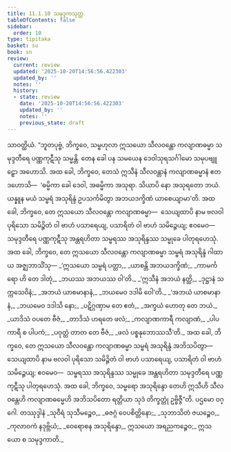 ```yaml
---
title: 11.1.10 သမုဒ္ဒကသုတ္တ
tableOfContents: false
sidebar:
  order: 10
type: tipitaka
basket: su
book: sn
review:
  current: review
  updated: '2025-10-20T14:56:56.422303'
  updated_by: ''
  notes: ''
  history:
  - state: review
    date: '2025-10-20T14:56:56.422303'
    updated_by: ''
    notes: ''
    previous_state: draft
---
```



<DynamicBreadcrumb />


<ReviewStatus review={frontmatter.review} showDetails={true} />

<HypothesisAnnotation frontmatter={frontmatter} />

<Division number="256" book="sn" e="ch" v="18" p="318">

<Paragraph number="1603" book="sn">
သာဝတ္ထိယံ. “ဘူတပုဗ္ဗံ, ဘိက္ခဝေ, သမ္ဗဟုလာ ဣသယော သီလဝန္တော ကလျာဏဓမ္မာ သမုဒ္ဒတီရေ ပဏ္ဏကုဋီသု သမ္မန္တိ. တေန ခေါ ပန သမယေန ဒေဝါသုရသင်္ဂါမော သမုပဗျူဠှော အဟောသိ. အထ ခေါ, ဘိက္ခဝေ, တေသံ ဣသီနံ သီလဝန္တာနံ ကလျာဏဓမ္မာနံ ဧတဒဟောသိ—  ‘ဓမ္မိကာ ခေါ ဒေဝါ, အဓမ္မိကာ အသုရာ. သိယာပိ နော အသုရတော ဘယံ. ယန္နူန မယံ သမ္ဗရံ အသုရိန္ဒံ ဥပသင်္ကမိတွာ အဘယဒက္ခိဏံ ယာစေယျာမာ’တိ. အထ ခေါ, ဘိက္ခဝေ, တေ ဣသယော သီလဝန္တော ကလျာဏဓမ္မာ—  သေယျထာပိ နာမ ဗလဝါ ပုရိသော သမိဉ္ဇိတံ ဝါ ဗာဟံ ပသာရေယျ, ပသာရိတံ ဝါ ဗာဟံ သမိဉ္ဇေယျ; ဧဝမေဝ—  သမုဒ္ဒတီရေ ပဏ္ဏကုဋီသု အန္တရဟိတာ သမ္ဗရဿ အသုရိန္ဒဿ သမ္မုခေ ပါတုရဟေသုံ. အထ ခေါ, ဘိက္ခဝေ, တေ ဣသယော သီလဝန္တော ကလျာဏဓမ္မာ သမ္ဗရံ အသုရိန္ဒံ ဂါထာယ အဇ္ဈဘာသိံသု—
</Paragraph>

<Paragraph number="1604" type="verses" book="sn">
_‘ဣသယော သမ္ဗရံ ပတ္တာ,_  
_ယာစန္တိ အဘယဒက္ခိဏံ;_  
_ကာမင်္ကရော ဟိ တေ ဒါတုံ,_  
_ဘယဿ အဘယဿ ဝါ’တိ._  

</Paragraph>

<Paragraph number="1605" type="verses" book="sn">
_‘ဣသီနံ အဘယံ နတ္ထိ,_  
_ဒုဋ္ဌာနံ သက္ကသေဝိနံ;_  
_အဘယံ ယာစမာနာနံ,_  
_ဘယမေဝ ဒဒါမိ ဝေါ’တိ._  

</Paragraph>

<Paragraph number="1606" type="verses" book="sn">
_‘အဘယံ ယာစမာနာနံ,_  
_ဘယမေဝ ဒဒါသိ နော;_  
_ပဋိဂ္ဂဏှာမ တေ ဧတံ,_  
_အက္ခယံ ဟောတု တေ ဘယံ._  

</Paragraph>

<Paragraph number="1607" type="verses" book="sn">
_ယာဒိသံ ဝပတေ ဗီဇံ,_  
_တာဒိသံ ဟရတေ ဖလံ;_  
_ကလျာဏကာရီ ကလျာဏံ,_  
_ပါပကာရီ စ ပါပကံ;_  
_ပဝုတ္တံ တာတ တေ ဗီဇံ,_  
_ဖလံ ပစ္စနုဘောဿသီ’တိ._  

</Paragraph>

<Paragraph number="1608" book="sn">
အထ ခေါ, ဘိက္ခဝေ, တေ ဣသယော သီလဝန္တော ကလျာဏဓမ္မာ သမ္ဗရံ အသုရိန္ဒံ အဘိသပိတွာ—  သေယျထာပိ နာမ ဗလဝါ ပုရိသော သမိဉ္ဇိတံ ဝါ ဗာဟံ ပသာရေယျ, ပသာရိတံ ဝါ ဗာဟံ သမိဉ္ဇေယျ; ဧဝမေဝ—  သမ္ဗရဿ အသုရိန္ဒဿ သမ္မုခေ အန္တရဟိတာ သမုဒ္ဒတီရေ ပဏ္ဏကုဋီသု ပါတုရဟေသုံ. အထ ခေါ, ဘိက္ခဝေ, သမ္ဗရော အသုရိန္ဒော တေဟိ ဣသီဟိ သီလဝန္တေဟိ ကလျာဏဓမ္မေဟိ အဘိသပိတော ရတ္တိယာ သုဒံ တိက္ခတ္တုံ ဥဗ္ဗိဇ္ဇီ”တိ.

</Paragraph>
</Division>

<Paragraph number="1609" type="center" book="sn">
ပဌမော ဝဂ္ဂေါ.



</Paragraph>

<Paragraph number="1610" type="center" book="sn">
တဿုဒ္ဒါနံ


</Paragraph>

<Paragraph number="1611" type="verses" book="sn">
_သုဝီရံ သုသီမဉ္စေဝ,_  
_ဓဇဂ္ဂံ ဝေပစိတ္တိနော;_  
_သုဘာသိတံ ဇယဉ္စေဝ,_  
_ကုလာဝကံ နဒုဗ္ဘိယံ;_  
_ဝေရောစန အသုရိန္ဒော,_  
ဣသယော အရညကဉ္စေဝ;_  
ဣသယော စ သမုဒ္ဒကာတိ._
</Paragraph>